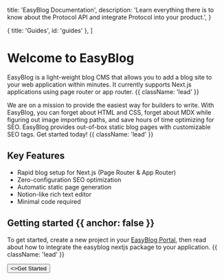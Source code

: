 
  title: 'EasyBlog Documentation',
  description:
    'Learn everything there is to know about the Protocol API and integrate Protocol into your product.',
}

  { title: 'Guides', id: 'guides' },
]

<HeroPattern />

# Welcome to EasyBlog

EasyBlog is a light-weight blog CMS that allows you to add a blog site to your web application within minutes. It currently supports Next.js applications using page router or app router. {{ className: 'lead' }}

We are on a mission to provide the easiest way for builders to write. With EasyBlog, you can forget about HTML and CSS, forget about MDX while figuring out image importing paths, and save hours of time optimizing for SEO. EasyBlog provides out-of-box static blog pages with customizable SEO tags. Get started today! {{ className: 'lead' }}

## Key Features

- Rapid blog setup for Next.js (Page Router & App Router)
- Zero-configuration SEO optimization
- Automatic static page generation
- Notion-like rich text editor
- Minimal code required

## Getting started {{ anchor: false }}

To get started, create a new project in your [EasyBlog Portal]('https://app.easyblog.io'), then read about how to integrate the easyblog nextjs package to your application. {{ className: 'lead' }}

<div className="not-prose">
  <Button href="/quickstart" variant="text" arrow="right">
    <>Get Started</>
  </Button>
</div>


